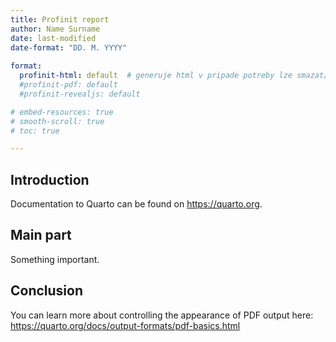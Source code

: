 ```yaml
---
title: Profinit report 
author: Name Surname
date: last-modified
date-format: "DD. M. YYYY"
  
format:
  profinit-html: default  # generuje html v pripade potreby lze smazat/zakomentovat a odkomentovat pdf
  #profinit-pdf: default
  #profinit-revealjs: default

# embed-resources: true
# smooth-scroll: true
# toc: true

---
```





## Introduction

Documentation to Quarto can be found on <https://quarto.org>.

## Main part

Something important.

## Conclusion

You can learn more about controlling the appearance of PDF output here: <https://quarto.org/docs/output-formats/pdf-basics.html>

